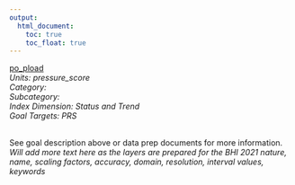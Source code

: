 ```yaml
---
output:
  html_document:
    toc: true
    toc_float: true
---
```


[po_pload](https://github.com/OHI-Baltic/bhi-prep/blob/master/layers/po_pload_bhi2019.csv)\
*Units: pressure_score*\
*Category:*\
*Subcategory:*\
*Index Dimension: Status and Trend*\
*Goal Targets: PRS*\
<br>

See goal description above or data prep documents for more information.\
*Will add more text here as the layers are prepared for the BHI 2021*
*nature, name, scaling factors, accuracy, domain, resolution, interval values, keywords*



<br>

